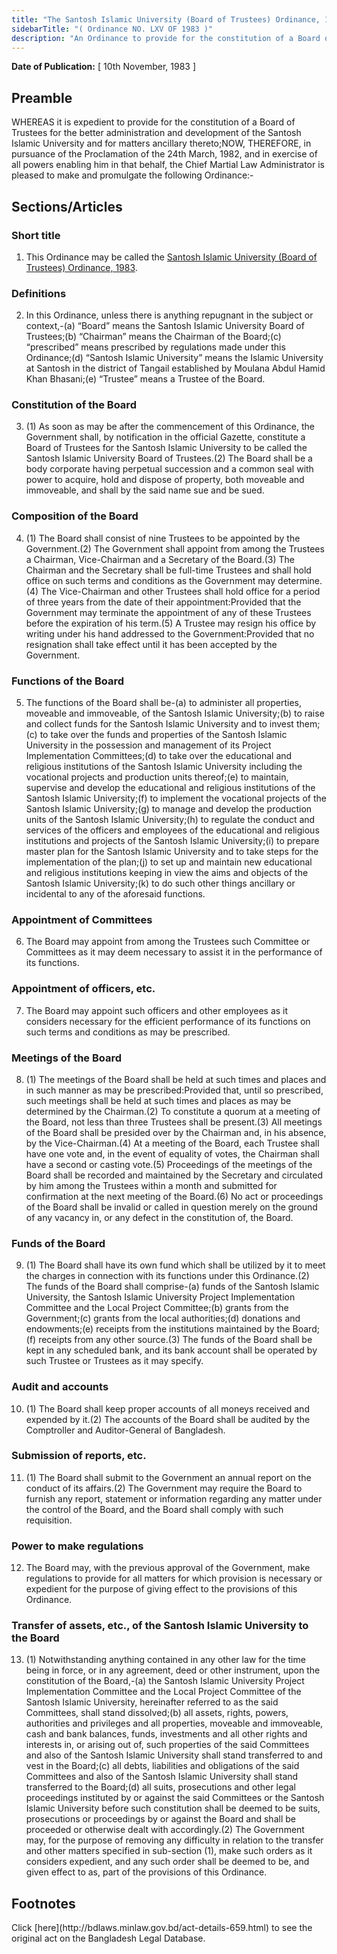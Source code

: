 ```yaml
---
title: "The Santosh Islamic University (Board of Trustees) Ordinance, 1983"
sidebarTitle: "( Ordinance NO. LXV OF 1983 )"
description: "An Ordinance to provide for the constitution of a Board of Trustees for the better administration and development of the Santosh Islamic University."
---
```


**Date of Publication:** [ 10th November, 1983 ]

## Preamble

WHEREAS it is expedient to provide for the constitution of a Board of Trustees for the better administration and development of the Santosh Islamic University and for matters ancillary thereto;NOW, THEREFORE, in pursuance of the Proclamation of the 24th March, 1982, and in exercise of all powers enabling him in that behalf, the Chief Martial Law Administrator is pleased to make and promulgate the following Ordinance:-

## Sections/Articles

### Short title

1. This Ordinance may be called the [Santosh Islamic University (Board of Trustees) Ordinance, 1983](/laws/volume-25/act-659 "Santosh Islamic University (Board of Trustees) Ordinance, 1983").

### Definitions

2. In this Ordinance, unless there is anything repugnant in the subject or context,-(a) “Board” means the Santosh Islamic University Board of Trustees;(b) “Chairman” means the Chairman of the Board;(c) “prescribed” means prescribed by regulations made under this Ordinance;(d) “Santosh Islamic University” means the Islamic University at Santosh in the district of Tangail established by Moulana Abdul Hamid Khan Bhasani;(e) “Trustee” means a Trustee of the Board.

### Constitution of the Board

3. (1) As soon as may be after the commencement of this Ordinance, the Government shall, by notification in the official Gazette, constitute a Board of Trustees for the Santosh Islamic University to be called the Santosh Islamic University Board of Trustees.(2) The Board shall be a body corporate having perpetual succession and a common seal with power to acquire, hold and dispose of property, both moveable and immoveable, and shall by the said name sue and be sued.

### Composition of the Board

4. (1) The Board shall consist of nine Trustees to be appointed by the Government.(2) The Government shall appoint from among the Trustees a Chairman, Vice-Chairman and a Secretary of the Board.(3) The Chairman and the Secretary shall be full-time Trustees and shall hold office on such terms and conditions as the Government may determine.(4) The Vice-Chairman and other Trustees shall hold office for a period of three years from the date of their appointment:Provided that the Government may terminate the appointment of any of these Trustees before the expiration of his term.(5) A Trustee may resign his office by writing under his hand addressed to the Government:Provided that no resignation shall take effect until it has been accepted by the Government.

### Functions of the Board

5. The functions of the Board shall be-(a) to administer all properties, moveable and immoveable, of the Santosh Islamic University;(b) to raise and collect funds for the Santosh Islamic University and to invest them;(c) to take over the funds and properties of the Santosh Islamic University in the possession and management of its Project Implementation Committees;(d) to take over the educational and religious institutions of the Santosh Islamic University including the vocational projects and production units thereof;(e) to maintain, supervise and develop the educational and religious institutions of the Santosh Islamic University;(f) to implement the vocational projects of the Santosh Islamic University;(g) to manage and develop the production units of the Santosh Islamic University;(h) to regulate the conduct and services of the officers and employees of the educational and religious institutions and projects of the Santosh Islamic University;(i) to prepare master plan for the Santosh Islamic University and to take steps for the implementation of the plan;(j) to set up and maintain new educational and religious institutions keeping in view the aims and objects of the Santosh Islamic University;(k) to do such other things ancillary or incidental to any of the aforesaid functions.

### Appointment of Committees

6. The Board may appoint from among the Trustees such Committee or Committees as it may deem necessary to assist it in the performance of its functions.

### Appointment of officers, etc.

7. The Board may appoint such officers and other employees as it considers necessary for the efficient performance of its functions on such terms and conditions as may be prescribed.

### Meetings of the Board

8. (1) The meetings of the Board shall be held at such times and places and in such manner as may be prescribed:Provided that, until so prescribed, such meetings shall be held at such times and places as may be determined by the Chairman.(2) To constitute a quorum at a meeting of the Board, not less than three Trustees shall be present.(3) All meetings of the Board shall be presided over by the Chairman and, in his absence, by the Vice-Chairman.(4) At a meeting of the Board, each Trustee shall have one vote and, in the event of equality of votes, the Chairman shall have a second or casting vote.(5) Proceedings of the meetings of the Board shall be recorded and maintained by the Secretary and circulated by him among the Trustees within a month and submitted for confirmation at the next meeting of the Board.(6) No act or proceedings of the Board shall be invalid or called in question merely on the ground of any vacancy in, or any defect in the constitution of, the Board.

### Funds of the Board

9. (1) The Board shall have its own fund which shall be utilized by it to meet the charges in connection with its functions under this Ordinance.(2) The funds of the Board shall comprise-(a) funds of the Santosh Islamic University, the Santosh Islamic University Project Implementation Committee and the Local Project Committee;(b) grants from the Government;(c) grants from the local authorities;(d) donations and endowments;(e) receipts from the institutions maintained by the Board;(f) receipts from any other source.(3) The funds of the Board shall be kept in any scheduled bank, and its bank account shall be operated by such Trustee or Trustees as it may specify.

### Audit and accounts

10. (1) The Board shall keep proper accounts of all moneys received and expended by it.(2) The accounts of the Board shall be audited by the Comptroller and Auditor-General of Bangladesh.

### Submission of reports, etc.

11. (1) The Board shall submit to the Government an annual report on the conduct of its affairs.(2) The Government may require the Board to furnish any report, statement or information regarding any matter under the control of the Board, and the Board shall comply with such requisition.

### Power to make regulations

12. The Board may, with the previous approval of the Government, make regulations to provide for all matters for which provision is necessary or expedient for the purpose of giving effect to the provisions of this Ordinance.

### Transfer of assets, etc., of the Santosh Islamic University to the Board

13. (1) Notwithstanding anything contained in any other law for the time being in force, or in any agreement, deed or other instrument, upon the constitution of the Board,-(a) the Santosh Islamic University Project Implementation Committee and the Local Project Committee of the Santosh Islamic University, hereinafter referred to as the said Committees, shall stand dissolved;(b) all assets, rights, powers, authorities and privileges and all properties, moveable and immoveable, cash and bank balances, funds, investments and all other rights and interests in, or arising out of, such properties of the said Committees and also of the Santosh Islamic University shall stand transferred to and vest in the Board;(c) all debts, liabilities and obligations of the said Committees and also of the Santosh Islamic University shall stand transferred to the Board;(d) all suits, prosecutions and other legal proceedings instituted by or against the said Committees or the Santosh Islamic University before such constitution shall be deemed to be suits, prosecutions or proceedings by or against the Board and shall be proceeded or otherwise dealt with accordingly.(2) The Government may, for the purpose of removing any difficulty in relation to the transfer and other matters specified in sub-section (1), make such orders as it considers expedient, and any such order shall be deemed to be, and given effect to as, part of the provisions of this Ordinance.

## Footnotes

<Note>
  Click [here](http://bdlaws.minlaw.gov.bd/act-details-659.html) to see the original act on the Bangladesh Legal Database.
</Note>
